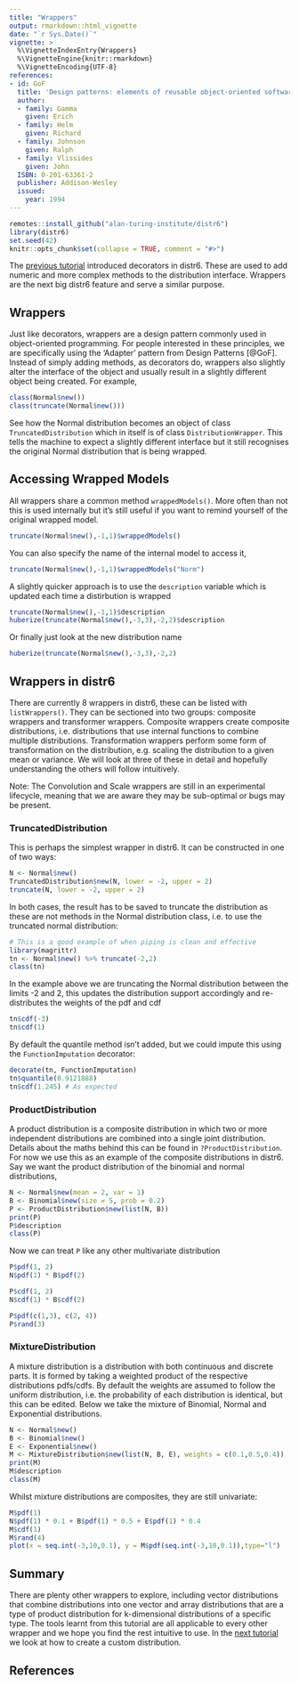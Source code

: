 ```yaml
---
title: "Wrappers"
output: rmarkdown::html_vignette
date: "`r Sys.Date()`"
vignette: >
  %\VignetteIndexEntry{Wrappers}
  %\VignetteEngine{knitr::rmarkdown}
  %\VignetteEncoding{UTF-8}
references:
- id: GoF
  title: 'Design patterns: elements of reusable object-oriented software'
  author:
  - family: Gamma
    given: Erich
  - family: Helm
    given: Richard
  - family: Johnson
    given: Ralph
  - family: Vlissides
    given: John
  ISBN: 0-201-63361-2
  publisher: Addison-Wesley
  issued:
    year: 1994
---
```



```r
remotes::install_github("alan-turing-institute/distr6")
library(distr6)
set.seed(42)
knitr::opts_chunk$set(collapse = TRUE, comment = "#>")
```

The [previous tutorial](https://alan-turing-institute.github.io/distr6/articles/webs/decorators.html) introduced decorators in distr6. These are used to add numeric and more complex methods to the distribution interface. Wrappers are the next big distr6 feature and serve a similar purpose.

## Wrappers

Just like decorators, wrappers are a design pattern commonly used in object-oriented programming. For people interested in these principles, we are specifically using the 'Adapter' pattern from Design Patterns [@GoF]. Instead of simply adding methods, as decorators do, wrappers also slightly alter the interface of the object and usually result in a slightly different object being created. For example,

```r
class(Normal$new())
class(truncate(Normal$new()))
```

See how the Normal distribution becomes an object of class `TruncatedDistribution` which in itself is of class `DistributionWrapper`. This tells the machine to expect a slightly different interface but it still recognises the original Normal distribution that is being wrapped.

## Accessing Wrapped Models

All wrappers share a common method `wrappedModels()`. More often than not this is used internally but it's still useful if you want to remind yourself of the original wrapped model.
```r
truncate(Normal$new(),-1,1)$wrappedModels()
```

You can also specify the name of the internal model to access it,
```r
truncate(Normal$new(),-1,1)$wrappedModels("Norm")
```

A slightly quicker approach is to use the `description` variable which is updated each time a distirbution is wrapped
```r
truncate(Normal$new(),-1,1)$description
huberize(truncate(Normal$new(),-3,3),-2,2)$description
```

Or finally just look at the new distribution name
```r
huberize(truncate(Normal$new(),-3,3),-2,2)
```

## Wrappers in distr6

There are currently 8 wrappers in distr6, these can be listed with `listWrappers()`. They can be sectioned into two groups: composite wrappers and transformer wrappers. Composite wrappers create composite distributions, i.e. distributions that use internal functions to combine multiple distributions. Transformation wrappers perform some form of transformation on the distribution, e.g. scaling the distribution to a given mean or variance. We will look at three of these in detail and hopefully understanding the others will follow intuitively.

Note: The Convolution and Scale wrappers are still in an experimental lifecycle, meaning that we are aware they may be sub-optimal or bugs may be present.

### TruncatedDistribution

This is perhaps the simplest wrapper in distr6. It can be constructed in one of two ways:

```r
N <- Normal$new()
TruncatedDistribution$new(N, lower = -2, upper = 2)
truncate(N, lower = -2, upper = 2)
```

In both cases, the result has to be saved to truncate the distribution as these are not methods in the Normal distribution class, i.e. to use the truncated normal distribution:
```r
# This is a good example of when piping is clean and effective
library(magrittr)
tn <- Normal$new() %>% truncate(-2,2)
class(tn)
```

In the example above we are truncating the Normal distribution between the limits -2 and 2, this updates the distribution support accordingly and re-distributes the weights of the pdf and cdf
```r
tn$cdf(-3)
tn$cdf(1)
```

By default the quantile method isn't added, but we could impute this using the `FunctionImputation` decorator:
```r
decorate(tn, FunctionImputation)
tn$quantile(0.9121888)
tn$cdf(1.245) # As expected
```

### ProductDistribution

A product distribution is a composite distribution in which two or more independent distributions are combined into a single joint distribution. Details about the maths behind this can be found in `?ProductDistribution`. For now we use this as an example of the composite distributions in distr6. Say we want the product distribution of the binomial and normal distributions,

```r
N <- Normal$new(mean = 2, var = 1)
B <- Binomial$new(size = 5, prob = 0.2)
P <- ProductDistribution$new(list(N, B))
print(P)
P$description
class(P)
```

Now we can treat `P` like any other multivariate distribution
```r
P$pdf(1, 2)
N$pdf(1) * B$pdf(2)

P$cdf(1, 2)
N$cdf(1) * B$cdf(2)

P$pdf(c(1,3), c(2, 4))
P$rand(3)
```

### MixtureDistribution

A mixture distribution is a distribution with both continuous and discrete parts. It is formed by taking a weighted product of the respective distributions pdfs/cdfs. By default the weights are assumed to follow the uniform distribution, i.e. the probability of each distribution is identical, but this can be edited. Below we take the mixture of Binomial, Normal and Exponential distributions.
```r
N <- Normal$new()
B <- Binomial$new()
E <- Exponential$new()
M <- MixtureDistribution$new(list(N, B, E), weights = c(0.1,0.5,0.4))
print(M)
M$description
class(M)
```

Whilst mixture distributions are composites, they are still univariate:

```r
M$pdf(1)
N$pdf(1) * 0.1 + B$pdf(1) * 0.5 + E$pdf(1) * 0.4
M$cdf(1)
M$rand(4)
plot(x = seq.int(-3,10,0.1), y = M$pdf(seq.int(-3,10,0.1)),type="l")
```


## Summary

There are plenty other wrappers to explore, including vector distributions that combine distributions into one vector and array distributions that are a type of product distribution for k-dimensional distributions of a specific type. The tools learnt from this tutorial are all applicable to every other wrapper and we hope you find the rest intuitive to use. In the [next tutorial](https://alan-turing-institute.github.io/distr6/articles/webs/sets.html) we look at how to create a custom distribution.

## References

